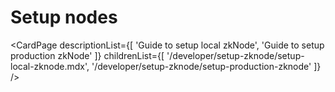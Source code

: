 # Setup nodes

<CardPage
  descriptionList={[
    'Guide to setup local zkNode',
    'Guide to setup production zkNode'
  ]}
  childrenList={[
    '/developer/setup-zknode/setup-local-zknode.mdx',
    '/developer/setup-zknode/setup-production-zknode'
  ]}
/>